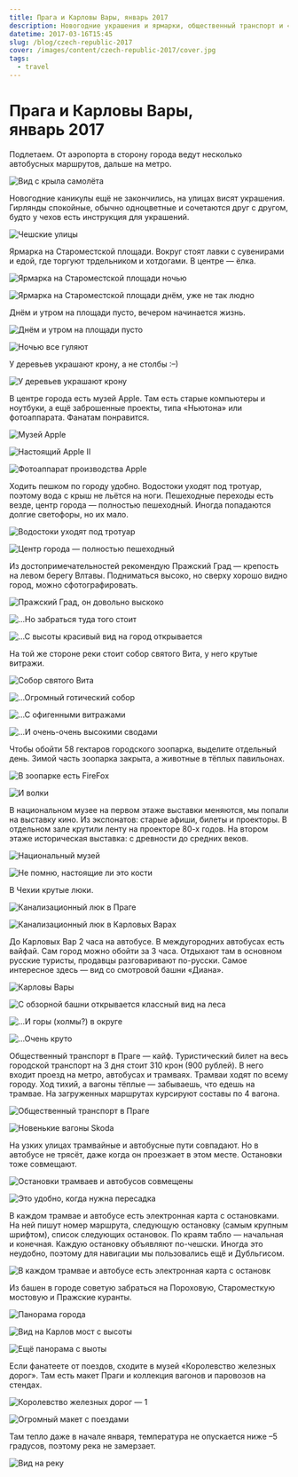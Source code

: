 ```yaml
---
title: Прага и Карловы Вары, январь 2017
description: Новогодние украшения и ярмарки, общественный транспорт и «Королевство железных дорог», трдельник и хотдоги, крепости и соборы, Карловы Вары и вид на них с высоты.
datetime: 2017-03-16T15:45
slug: /blog/czech-republic-2017
cover: /images/content/czech-republic-2017/cover.jpg
tags:
  - travel
---
```


# Прага и Карловы Вары, январь 2017

Подлетаем. От аэропорта в сторону города ведут несколько автобусных маршрутов, дальше на метро.

![Вид с крыла самолёта](/img/blog/czech/1.jpg)

Новогодние каникулы ещё не закончились, на улицах висят украшения. Гирлянды спокойные, обычно одноцветные и сочетаются друг с другом, будто у чехов есть инструкция для украшений.

![Чешские улицы](/img/blog/czech/2.jpg)

Ярмарка на Староместской площади. Вокруг стоят лавки с сувенирами и едой, где торгуют трдельником и хотдогами. В центре — ёлка.

![Ярмарка на Староместской площади ночью](/img/blog/czech/3.jpg)

![Ярмарка на Староместской площади днём, уже не так людно](/img/blog/czech/4.jpg)

Днём и утром на площади пусто, вечером начинается жизнь.

![Днём и утром на площади пусто](/img/blog/czech/5.jpg)

![Ночью все гуляют](/img/blog/czech/6.jpg)

У деревьев украшают крону, а не столбы :–)

![У деревьев украшают крону](/img/blog/czech/7.jpg)

В центре города есть музей Apple. Там есть старые компьютеры и ноутбуки, а ещё заброшенные проекты, типа «Ньютона» или фотоаппарата. Фанатам понравится.

![Музей Apple](/img/blog/czech/8.jpg)

![Настоящий Apple II](/img/blog/czech/9.jpg)

![Фотоаппарат производства Apple](/img/blog/czech/10.jpg)

Ходить пешком по городу удобно. Водостоки уходят под тротуар, поэтому вода с крыш не льётся на ноги. Пешеходные переходы есть везде, центр города — полностью пешеходный. Иногда попадаются долгие светофоры, но их мало.

![Водостоки уходят под тротуар](/img/blog/czech/11.jpg)

![Центр города — полностью пешеходный](/img/blog/czech/12.jpg)

Из достопримечательностей рекомендую Пражский Град — крепость на левом берегу Влтавы. Подниматься высоко, но сверху хорошо видно город, можно сфотографировать.

![Пражский Град, он довольно выскоко](/img/blog/czech/13.jpg)

![...Но забраться туда того стоит](/img/blog/czech/14.jpg)

![...С высоты красивый вид на город открывается](/img/blog/czech/15.jpg)

На той же стороне реки стоит собор святого Вита, у него крутые витражи.

![Собор святого Вита](/img/blog/czech/16.jpg)

![...Огромный готический собор](/img/blog/czech/17.jpg)

![...С офигенными витражами](/img/blog/czech/18.jpg)

![...И очень-очень высокими сводами](/img/blog/czech/19.jpg)

Чтобы обойти 58 гектаров городского зоопарка, выделите отдельный день. Зимой часть зоопарка закрыта, а животные в тёплых павильонах.

![В зоопарке есть FireFox](/img/blog/czech/20.jpg)

![И волки](/img/blog/czech/21.jpg)

В национальном музее на первом этаже выставки меняются, мы попали на выставку кино. Из экспонатов: старые афиши, билеты и проекторы. В отдельном зале крутили ленту на проекторе 80-х годов.
На втором этаже историческая выставка: с древности до средних веков.

![Национальный музей](/img/blog/czech/22.jpg)

![Не помню, настоящие ли это кости](/img/blog/czech/23.jpg)

В Чехии крутые люки.

![Канализационный люк в Праге](/img/blog/czech/24.jpg)

![Канализационный люк в Карловых Варах](/img/blog/czech/25.jpg)

До Карловых Вар 2 часа на автобусе. В междугородних автобусах есть вайфай. Сам город можно обойти за 3 часа. Отдыхают там в основном русские туристы, продавцы разговаривают по-русски. Самое интересное здесь — вид со смотровой башни «Диана».

![Карловы Вары](/img/blog/czech/26.jpg)

![С обзорной башни открывается классный вид на леса](/img/blog/czech/27.jpg)

![...И горы (холмы?) в округе](/img/blog/czech/28.jpg)

![...Очень круто](/img/blog/czech/29.jpg)

Общественный транспорт в Праге — кайф. Туристический билет на весь городской транспорт на 3 дня стоит 310 крон (900 рублей). В него входит проезд на метро, автобусах и трамваях.
Трамваи ходят по всему городу. Ход тихий, а вагоны тёплые — забываешь, что едешь на трамвае. На загруженных маршрутах курсируют составы по 4 вагона.

![Общественный транспорт в Праге](/img/blog/czech/30.jpg)

![Новенькие вагоны Skoda](/img/blog/czech/31.jpg)

На узких улицах трамвайные и автобусные пути совпадают. Но в автобусе не трясёт, даже когда он проезжает в этом месте. Остановки тоже совмещают.

![Остановки трамваев и автобусов совмещены](/img/blog/czech/32.jpg)

![Это удобно, когда нужна пересадка](/img/blog/czech/cover.jpg)

В каждом трамвае и автобусе есть электронная карта с остановками. На ней пишут номер маршрута, следующую остановку (самым крупным шрифтом), список следующих остановок. По краям табло — начальная и конечная. Каждую остановку объявляют по-чешски. Иногда это неудобно, поэтому для навигации мы пользовались ещё и Дубльгисом.

![В каждом трамвае и автобусе есть электронная карта с остановк](/img/blog/czech/34.jpg)

Из башен в городе советую забраться на Пороховую, Староместкую мостовую и Пражские куранты.

![Панорама города](/img/blog/czech/35.jpg)

![Вид на Карлов мост с высоты](/img/blog/czech/36.jpg)

![Ещё панорама с выоты](/img/blog/czech/37.jpg)

Если фанатеете от поездов, сходите в музей «Королевство железных дорог». Там есть макет Праги и коллекция вагонов и паровозов на стендах.

![Королевство железных дорог — 1](/img/blog/czech/38.jpg)

![Огромный макет с поездами](/img/blog/czech/39.jpg)

Там тепло даже в начале января, температура не опускается ниже –5 градусов, поэтому река не замерзает.

![Вид на реку](/img/blog/czech/40.jpg)
